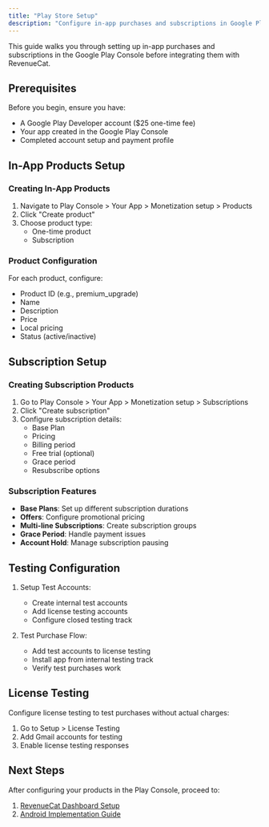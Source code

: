 ```yaml
---
title: "Play Store Setup"
description: "Configure in-app purchases and subscriptions in Google Play Console"
---
```


This guide walks you through setting up in-app purchases and subscriptions in the Google Play Console before integrating them with RevenueCat.

## Prerequisites

Before you begin, ensure you have:
- A Google Play Developer account ($25 one-time fee)
- Your app created in the Google Play Console
- Completed account setup and payment profile

## In-App Products Setup

### Creating In-App Products

1. Navigate to Play Console > Your App > Monetization setup > Products
2. Click "Create product"
3. Choose product type:
   - One-time product
   - Subscription

### Product Configuration

For each product, configure:
- Product ID (e.g., premium_upgrade)
- Name
- Description
- Price
- Local pricing
- Status (active/inactive)

## Subscription Setup

### Creating Subscription Products

1. Go to Play Console > Your App > Monetization setup > Subscriptions
2. Click "Create subscription"
3. Configure subscription details:
   - Base Plan
   - Pricing
   - Billing period
   - Free trial (optional)
   - Grace period
   - Resubscribe options

### Subscription Features

- **Base Plans**: Set up different subscription durations
- **Offers**: Configure promotional pricing
- **Multi-line Subscriptions**: Create subscription groups
- **Grace Period**: Handle payment issues
- **Account Hold**: Manage subscription pausing

## Testing Configuration

1. Setup Test Accounts:
   - Create internal test accounts
   - Add license testing accounts
   - Configure closed testing track

2. Test Purchase Flow:
   - Add test accounts to license testing
   - Install app from internal testing track
   - Verify test purchases work

## License Testing

Configure license testing to test purchases without actual charges:
1. Go to Setup > License Testing
2. Add Gmail accounts for testing
3. Enable license testing responses

## Next Steps

After configuring your products in the Play Console, proceed to:
1. [RevenueCat Dashboard Setup](/react-native-cli/revenueCat-android)
2. [Android Implementation Guide](/react-native-cli/revenueCat-android) 